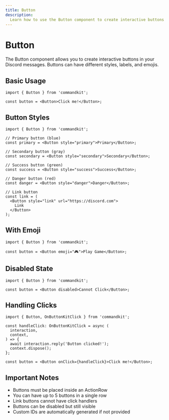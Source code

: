 ```yaml
---
title: Button
description:
  Learn how to use the Button component to create interactive buttons
---
```


# Button

The Button component allows you to create interactive buttons in your
Discord messages. Buttons can have different styles, labels, and
emojis.

## Basic Usage

```tsx
import { Button } from 'commandkit';

const button = <Button>Click me!</Button>;
```

## Button Styles

```tsx
import { Button } from 'commandkit';

// Primary button (blue)
const primary = <Button style="primary">Primary</Button>;

// Secondary button (gray)
const secondary = <Button style="secondary">Secondary</Button>;

// Success button (green)
const success = <Button style="success">Success</Button>;

// Danger button (red)
const danger = <Button style="danger">Danger</Button>;

// Link button
const link = (
  <Button style="link" url="https://discord.com">
    Link
  </Button>
);
```

## With Emoji

```tsx
import { Button } from 'commandkit';

const button = <Button emoji="🎮">Play Game</Button>;
```

## Disabled State

```tsx
import { Button } from 'commandkit';

const button = <Button disabled>Cannot Click</Button>;
```

## Handling Clicks

```tsx
import { Button, OnButtonKitClick } from 'commandkit';

const handleClick: OnButtonKitClick = async (
  interaction,
  context,
) => {
  await interaction.reply('Button clicked!');
  context.dispose();
};

const button = <Button onClick={handleClick}>Click me!</Button>;
```

## Important Notes

- Buttons must be placed inside an ActionRow
- You can have up to 5 buttons in a single row
- Link buttons cannot have click handlers
- Buttons can be disabled but still visible
- Custom IDs are automatically generated if not provided
